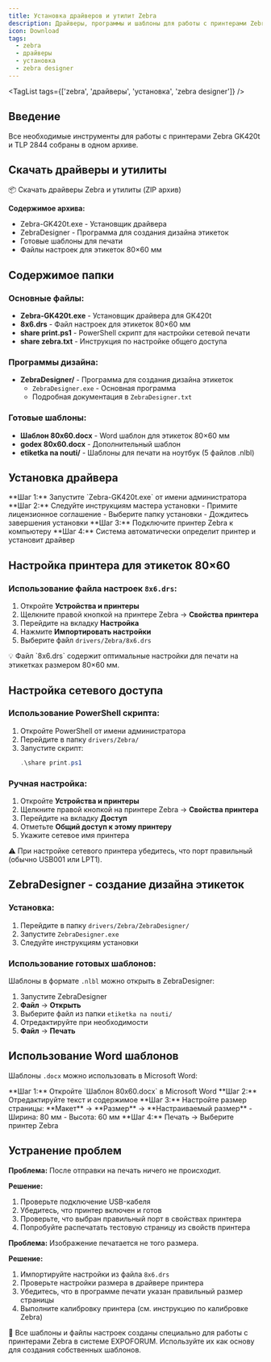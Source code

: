 ```yaml
---
title: Установка драйверов и утилит Zebra
description: Драйверы, программы и шаблоны для работы с принтерами Zebra
icon: Download
tags:
  - zebra
  - драйверы
  - установка
  - zebra designer
---
```


<TagList tags={['zebra', 'драйверы', 'установка', 'zebra designer']} />

## Введение

Все необходимые инструменты для работы с принтерами Zebra GK420t и TLP 2844 собраны в одном архиве.

## Скачать драйверы и утилиты

<DownloadButton href="/downloads/drivers/zebra-driver.zip">
  📦 Скачать драйверы Zebra и утилиты (ZIP архив)
</DownloadButton>

**Содержимое архива:**
- Zebra-GK420t.exe - Установщик драйвера
- ZebraDesigner - Программа для создания дизайна этикеток
- Готовые шаблоны для печати
- Файлы настроек для этикеток 80×60 мм

## Содержимое папки

### Основные файлы:
- **Zebra-GK420t.exe** - Установщик драйвера для GK420t
- **8x6.drs** - Файл настроек для этикеток 80×60 мм
- **share print.ps1** - PowerShell скрипт для настройки сетевой печати
- **share zebra.txt** - Инструкция по настройке общего доступа

### Программы дизайна:
- **ZebraDesigner/** - Программа для создания дизайна этикеток
  - `ZebraDesigner.exe` - Основная программа
  - Подробная документация в `ZebraDesigner.txt`

### Готовые шаблоны:
- **Шаблон 80х60.docx** - Word шаблон для этикеток 80×60 мм
- **godex 80х60.docx** - Дополнительный шаблон
- **etiketka na nouti/** - Шаблоны для печати на ноутбук (5 файлов .nlbl)

## Установка драйвера

<Steps>

<Step>
**Шаг 1:** Запустите `Zebra-GK420t.exe` от имени администратора
</Step>

<Step>
**Шаг 2:** Следуйте инструкциям мастера установки
  - Примите лицензионное соглашение
  - Выберите папку установки
  - Дождитесь завершения установки
</Step>

<Step>
**Шаг 3:** Подключите принтер Zebra к компьютеру
</Step>

<Step>
**Шаг 4:** Система автоматически определит принтер и установит драйвер
</Step>

</Steps>

## Настройка принтера для этикеток 80×60

### Использование файла настроек `8x6.drs`:

1. Откройте **Устройства и принтеры**
2. Щелкните правой кнопкой на принтере Zebra → **Свойства принтера**
3. Перейдите на вкладку **Настройка**
4. Нажмите **Импортировать настройки**
5. Выберите файл `drivers/Zebra/8x6.drs`

<Callout type="info">
  💡 Файл `8x6.drs` содержит оптимальные настройки для печати на этикетках размером 80×60 мм.
</Callout>

## Настройка сетевого доступа

### Использование PowerShell скрипта:

1. Откройте PowerShell от имени администратора
2. Перейдите в папку `drivers/Zebra/`
3. Запустите скрипт:
   ```powershell
   .\share print.ps1
   ```

### Ручная настройка:

1. Откройте **Устройства и принтеры**
2. Щелкните правой кнопкой на принтере Zebra → **Свойства принтера**
3. Перейдите на вкладку **Доступ**
4. Отметьте **Общий доступ к этому принтеру**
5. Укажите сетевое имя принтера

<Callout type="warn">
  ⚠️ При настройке сетевого принтера убедитесь, что порт правильный (обычно USB001 или LPT1).
</Callout>

## ZebraDesigner - создание дизайна этикеток

### Установка:
1. Перейдите в папку `drivers/Zebra/ZebraDesigner/`
2. Запустите `ZebraDesigner.exe`
3. Следуйте инструкциям установки

### Использование готовых шаблонов:

Шаблоны в формате `.nlbl` можно открыть в ZebraDesigner:

1. Запустите ZebraDesigner
2. **Файл** → **Открыть**
3. Выберите файл из папки `etiketka na nouti/`
4. Отредактируйте при необходимости
5. **Файл** → **Печать**

## Использование Word шаблонов

Шаблоны `.docx` можно использовать в Microsoft Word:

<Steps>

<Step>
**Шаг 1:** Откройте `Шаблон 80х60.docx` в Microsoft Word
</Step>

<Step>
**Шаг 2:** Отредактируйте текст и содержимое
</Step>

<Step>
**Шаг 3:** Настройте размер страницы: **Макет** → **Размер** → **Настраиваемый размер**
  - Ширина: 80 мм
  - Высота: 60 мм
</Step>

<Step>
**Шаг 4:** Печать → Выберите принтер Zebra
</Step>

</Steps>

## Устранение проблем

<Accordions>
  <Accordion id="zebra-not-printing" title="Принтер не печатает">

**Проблема:** После отправки на печать ничего не происходит.

**Решение:**
1. Проверьте подключение USB-кабеля
2. Убедитесь, что принтер включен и готов
3. Проверьте, что выбран правильный порт в свойствах принтера
4. Попробуйте распечатать тестовую страницу из свойств принтера

  </Accordion>

  <Accordion id="zebra-wrong-size" title="Неправильный размер печати">

**Проблема:** Изображение печатается не того размера.

**Решение:**
1. Импортируйте настройки из файла `8x6.drs`
2. Проверьте настройки размера в драйвере принтера
3. Убедитесь, что в программе печати указан правильный размер страницы
4. Выполните калибровку принтера (см. инструкцию по калибровке Zebra)

  </Accordion>
</Accordions>

<Callout type="info">
  📝 Все шаблоны и файлы настроек созданы специально для работы с принтерами Zebra в системе EXPOFORUM. Используйте их как основу для создания собственных шаблонов.
</Callout>

